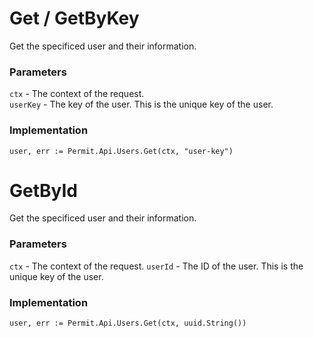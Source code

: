 # Get / GetByKey

Get the specificed user and their information.

### Parameters
`ctx` -  The context of the request.<br/>
`userKey` - The key of the user. This is the unique key of the user.<br/>

### Implementation

```golang
user, err := Permit.Api.Users.Get(ctx, "user-key")
```

# GetById

Get the specificed user and their information.

### Parameters
`ctx` -  The context of the request.
`userId` - The ID of the user. This is the unique key of the user.<br/>

### Implementation

```golang
user, err := Permit.Api.Users.Get(ctx, uuid.String())
```